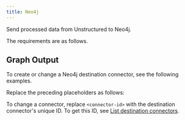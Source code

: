 ```yaml
---
title: Neo4j
---
```


Send processed data from Unstructured to Neo4j.

The requirements are as follows.


<Neo4jPrerequisites />

## Graph Output


<Neo4jGraphFormat />

To create or change a Neo4j destination connector, see the following examples.


<CodeGroup>
    <Neo4jAPIRESTCreate />
    <Neo4jAPIRESTChange />
</CodeGroup>

Replace the preceding placeholders as follows:


<Neo4jAPIPlaceholders />

To change a connector, replace `<connector-id>` with the destination connector's unique ID. 
To get this ID, see [List destination connectors](/platform/api/overview#list-destination-connectors).